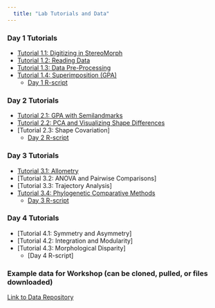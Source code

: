 ```yaml
---
  title: "Lab Tutorials and Data"
---
```


### Day 1 Tutorials
- [Tutorial 1.1: Digitizing in StereoMorph](https://geomorphR.github.io/GMcourse/Labs/01-Digitizing-StereoMorph.html)
- [Tutorial 1.2: Reading Data](https://geomorphR.github.io/GMcourse/Labs/01-ReadData.html)
- [Tutorial 1.3: Data Pre-Processing](https://geomorphR.github.io/GMcourse/Labs/01-DataPreProcessing.html)
- [Tutorial 1.4: Superimposition (GPA)](https://geomorphR.github.io/GMcourse/Labs/01-GPA.html)
    - [Day 1 R-script](https://geomorphR.github.io/GMcourse/Labs/Day01-RCode.R)

### Day 2 Tutorials
- [Tutorial 2.1: GPA with Semilandmarks](https://geomorphR.github.io/GMcourse/Labs/02-GPA-Semilandmarks.html) 
- [Tutorial 2.2: PCA and Visualizing Shape Differences](https://geomorphR.github.io/GMcourse/Labs/02-PCA-VisShapeDiff.html) 
- [Tutorial 2.3: Shape Covariation] 
    - [Day 2 R-script](https://geomorphR.github.io/GMcourse/Labs/Day02-RCode.R) 

### Day 3 Tutorials
- [Tutorial 3.1: Allometry](https://geomorphR.github.io/GMcourse/Labs/03-Allometry.html) 
- [Tutorial 3.2: ANOVA and Pairwise Comparisons] 
- [Tutorial 3.3: Trajectory Analysis] 
- [Tutorial 3.4: Phylogenetic Comparative Methods](https://geomorphR.github.io/GMcourse/Labs/03-PhyCompMethods.html)  
    - [Day 3 R-script](https://geomorphR.github.io/GMcourse/Labs/Day03-RCode.R)  

### Day 4 Tutorials
- [Tutorial 4.1: Symmetry and Asymmetry] 
- [Tutorial 4.2: Integration and Modularity] 
- [Tutorial 4.3: Morphological Disparity] 
    - [Day 4 R-script] 

### Example data for Workshop (can be cloned, pulled, or files downloaded)
[Link to Data Repository](https://github.com/geomorphR/geomorphR.github.io/tree/main/GMcourse/Labs/Data)
